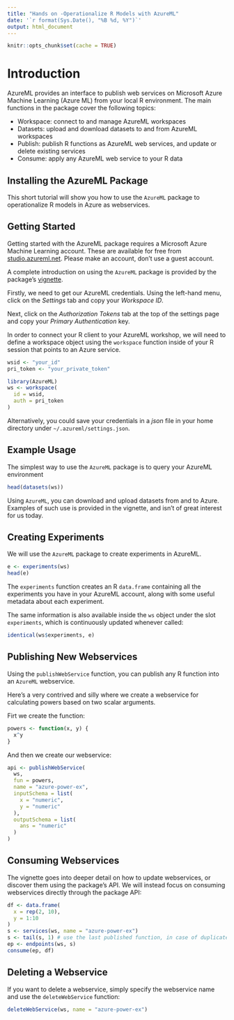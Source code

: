 ---
title: "Hands on -Operationalize R Models with AzureML"
date: '`r format(Sys.Date(), "%B %d, %Y")`'
output: html_document
---

```{r setup, include=FALSE}
knitr::opts_chunk$set(cache = TRUE)
```


# Introduction

AzureML provides an interface to publish web services on Microsoft Azure Machine Learning (Azure ML) from your local R environment. The main functions in the package cover the following topics:

* Workspace: connect to and manage AzureML workspaces
* Datasets: upload and download datasets to and from AzureML workspaces
* Publish: publish R functions as AzureML web services, and update or delete existing services
* Consume: apply any AzureML web service to your R data

## Installing the AzureML Package

This short tutorial will show you how to use the `AzureML` package to operationalize R models in Azure as webservices. 

## Getting Started

Getting started with the AzureML package requires a Microsoft Azure Machine Learning account. These are available for free from [studio.azureml.net](https://studio.azureml.net/). Please make an account, don't use a guest account. 

A complete introduction on using the `AzureML` package is provided by the package's [vignette](https://cran.r-project.org/web/packages/AzureML/vignettes/getting_started.html). 

Firstly, we need to get our AzureML credentials. Using the left-hand menu, click on the _Settings_ tab and copy your _Workspace ID_.

Next, click on the _Authorization Tokens_ tab at the top of the settings page and copy your _Primary Authentication_ key.

In order to connect your R client to your AzureML workshop, we will need to define a workspace object using the `workspace` function inside of your R session that points to an Azure service.

```{r keys, echo = FALSE}
wsid <- "your_id"
pri_token <- "your_private_token"

library(AzureML)
ws <- workspace(
  id = wsid,
  auth = pri_token
)

```

Alternatively, you could save your credentials in a _json_ file in your home directory under `~/.azureml/settings.json`.

## Example Usage

The simplest way to use the `AzureML` package is to query your AzureML environment 

```{r view_datasets}
head(datasets(ws))
```

Using `AzureML`, you can download and upload datasets from and to Azure. Examples of such use is provided in the vignette, and isn't of great interest for us today.

## Creating Experiments

We will use the `AzureML` package to create experiments in AzureML. 

```{r experiments}
e <- experiments(ws)
head(e)
```

The `experiments` function creates an R `data.frame` containing all the experiments you have in your AzureML account, along with some useful metadata about each experiment. 

The same information is also available inside the `ws` object under the slot `experiments`, which is continuously updated whenever called:

```{r expws}
identical(ws$experiments, e)
```

## Publishing New Webservices

Using the `publishWebService` function, you can publish any R function into an `AzureML` webservice.

Here's a very contrived and silly where we create a webservice for calculating powers based on two scalar arguments.

Firt we create the function:

```{r gothtepower}
powers <- function(x, y) {
  x^y
}
```

And then we create our webservice:

```{r powerservice}
api <- publishWebService(
  ws,
  fun = powers, 
  name = "azure-power-ex",
  inputSchema = list(
    x = "numeric", 
    y = "numeric"
  ), 
  outputSchema = list(
    ans = "numeric"
  )
)

```

## Consuming Webservices

The vignette goes into deeper detail on how to update webservices, or discover them using the package's API. We will instead focus on consuming webservices directly through the package API:


```{r consume}

df <- data.frame(
  x = rep(2, 10),
  y = 1:10
)
s <- services(ws, name = "azure-power-ex")
s <- tail(s, 1) # use the last published function, in case of duplicate function names
ep <- endpoints(ws, s)
consume(ep, df)

```


## Deleting a Webservice

If you want to delete a webservice, simply specify the webservice name and use the `deleteWebService` function:

```{r delete}
deleteWebService(ws, name = "azure-power-ex")
```

